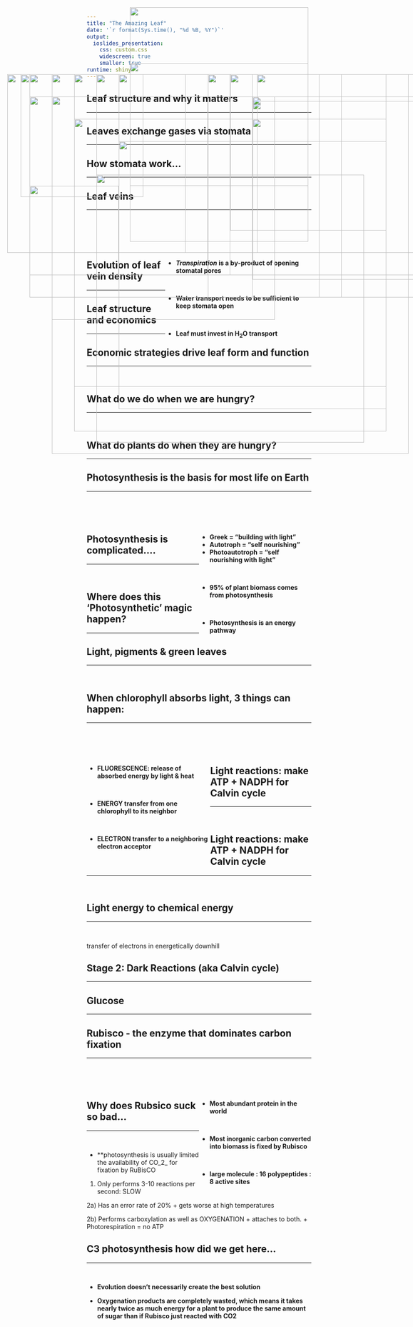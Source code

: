 ```yaml
---
title: "The Amazing Leaf"
date: '`r format(Sys.time(), "%d %B, %Y")`'
output: 
  ioslides_presentation:
    css: custom.css
    widescreen: true
    smaller: true
runtime: shiny
---
```


##

<IMG STYLE="position:absolute; TOP:50px; LEFT:325px; WIDTH:400px; HEIGHT:6000x" SRC="images/plantbiomass.png">

## Leaf structure and why it matters
<hr>

<IMG STYLE="position:absolute; TOP:200px; LEFT:200px; WIDTH:700px; HEIGHT:500x" SRC="images/leaf_structure.jpg">

## Leaves exchange gases via stomata
<hr>

<IMG STYLE="position:absolute; TOP:250px; LEFT:100px; WIDTH:400px; HEIGHT:400x" SRC="images/stomata.png">

<IMG STYLE="position:absolute; TOP:200px; LEFT:550px; WIDTH:350px; HEIGHT:450x" SRC="images/stomatal_evolution.jpg">


## How stomata work...
<hr>

<IMG STYLE="position:absolute; TOP:200px; LEFT:100px; WIDTH:500px; HEIGHT:400x" SRC="images/stomata4a.jpg">

<IMG STYLE="position:absolute; TOP:200px; LEFT:500px; WIDTH:500px; HEIGHT:400x" SRC="images/stomata4b.jpg">

## Leaf veins
<hr>
<br/>
<br/>
<br/>
<br/>

<div style="float: right; width: 65%;">
* **_Transpiration_ is a by‐product of opening stomatal pores**

<br/>

* **Water transport needs to be sufficient to keep stomata open** 

<br/>

* **Leaf must invest in H~2~O transport**

</div>

<IMG STYLE="position:absolute; TOP:200px; LEFT:80px; WIDTH:275px; HEIGHT:400x" SRC="images/leafveins.jpg">

## Evolution of leaf vein density
<hr>

<IMG STYLE="position:absolute; TOP:250px; LEFT:150px; WIDTH:800px; HEIGHT:400x" SRC="images/vein_evolution.jpg">

## Leaf structure and economics
<hr>

<IMG STYLE="position:absolute; TOP:175px; LEFT:325px; WIDTH:400px; HEIGHT:300x" SRC="images/stomata5.jpg">

<IMG STYLE="position:absolute; TOP:425px; LEFT:250px; WIDTH:600px; HEIGHT:300x" SRC="images/vein_density.jpg">

## Economic strategies drive leaf form and function
<hr>
<br/>

<IMG STYLE="position:absolute; TOP:200px; LEFT:150px; WIDTH:900px; HEIGHT:400px" SRC="images/leafeconomics.jpeg">

## What do we do when we are hungry?
<hr>
<br/>

<IMG STYLE="position:absolute; TOP:250px; LEFT:150px; WIDTH:400px; HEIGHT:250x" SRC="images/hangry.png">

<IMG STYLE="position:absolute; TOP:250px; LEFT:600px; WIDTH:400px; HEIGHT:400x" SRC="images/fastfood.jpg">

## What do plants do when they are hungry?
<hr>
    
<IMG STYLE="position:absolute; TOP:300px; LEFT:200px; WIDTH:700px; HEIGHT:500x" SRC="images/candy.png">

## Photosynthesis is the basis for most life on Earth
<hr>
<br/>
<br/>
<br/>

<div style="float: right; width: 50%;">

* **Greek = “building with light”**
* **Autotroph = “self nourishing”**
* **Photoautotroph = “self nourishing with light”**

<br/>

* **95% of plant biomass comes from photosynthesis**

<br/>

* **Photosynthesis is an energy pathway**

 </div>
 
<IMG STYLE="position:absolute; TOP:200px; LEFT:50px; WIDTH:400px; HEIGHT:400x" SRC="images/leaf_solar.jpg">

## Photosynthesis is complicated....
<hr>
<br/>

<IMG STYLE="position:absolute; TOP:200px; LEFT:250px; WIDTH:500px; HEIGHT:500px" SRC="images/scholar.jpg">

## Where does this 'Photosynthetic' magic happen?
<hr>

<IMG STYLE="position:absolute; TOP:250px; LEFT:100px; WIDTH:400px; HEIGHT:400x" SRC="images/chlroplasts.png">

<IMG STYLE="position:absolute; TOP:260px; LEFT:600px; WIDTH:400px; HEIGHT:400x" SRC="images/chlroplasts3.png">

## Light, pigments & green leaves
<hr>
<br/>

<IMG STYLE="position:absolute; TOP:200px; LEFT:300px; WIDTH:500px; HEIGHT:500x" SRC="images/light_spectrum.jpg">

## When chlorophyll absorbs light, 3 things can happen:
<hr>
<br/>
<br/>
<br/>

<div style="float: left; width: 55%;">

* **FLUORESCENCE: release of absorbed energy by light & heat**

<br/>

* **ENERGY transfer from one chlorophyll to its neighbor**

<br/>

* **ELECTRON transfer to a neighboring electron acceptor**

 </div>

<IMG STYLE="position:absolute; TOP:200px; LEFT:610px; WIDTH:400px; HEIGHT:400x" SRC="images/chlroplasts_light.png">
 
## Light reactions: make ATP + NADPH for Calvin cycle
<hr>
<br/>

<IMG STYLE="position:absolute; TOP:250px; LEFT:150px; WIDTH:800px; HEIGHT:400x" SRC="images/photosystems2.png">

## Light reactions: make ATP + NADPH for Calvin cycle
<hr>
<br/>

<IMG STYLE="position:absolute; TOP:250px; LEFT:150px; WIDTH:500px; HEIGHT:500x" SRC="images/lightreaction4.png">

## Light energy to chemical energy 
<hr>
<br/>

transfer of electrons in energetically downhill

<IMG STYLE="position:absolute; TOP:250px; LEFT:150px; WIDTH:800px; HEIGHT:400px" SRC="images/lightreaction3.png">

## Stage 2: Dark Reactions (aka Calvin cycle)
<hr>

<IMG STYLE="position:absolute; TOP:200px; LEFT:100px; WIDTH:450px; HEIGHT:450px" SRC="images/photosynthesis.jpg">


<IMG STYLE="position:absolute; TOP:200px; LEFT:500px; WIDTH:450px; HEIGHT:450px" SRC="images/calvin.jpg">

## Glucose
<hr>

<IMG STYLE="position:absolute; TOP:200px; LEFT:500px; WIDTH:450px; HEIGHT:450px" SRC="images/equation2.png">

## Rubisco - the enzyme that dominates carbon fixation
<hr>
<br/>
<br/>
<br/>

<IMG STYLE="position:absolute; TOP:250px; LEFT:100px; WIDTH:400px; HEIGHT:400px" SRC="images/rubisco.jpg">

<div style="float: right; width: 50%;">

* **Most abundant protein in the world**

<br/>

* **Most inorganic carbon converted into biomass is fixed by Rubisco**

<br/>

* **large molecule : 16 polypeptides : 8 active sites**

</div>

## Why does Rubsico suck so bad...
<hr>
<br/>

* **photosynthesis is usually limited  the availability of CO_2_ for fixation by RuBisCO

1) Only performs 3-10 reactions per second: SLOW

2a) Has an error rate of 20%
      + gets worse at high temperatures

2b) Performs carboxylation as well as OXYGENATION 
      + attaches to both. 
      + Photorespiration = no ATP

<IMG STYLE="position:absolute; TOP:250px; LEFT:600px; WIDTH:400px; HEIGHT:400x" SRC="images/photo.jpg">

<IMG STYLE="position:absolute; TOP:450px; LEFT:100px; WIDTH:200px; HEIGHT:200x" SRC="images/rubisco2.jpg">

## C3 photosynthesis how did we get here...
<hr>
<br/>

* **Evolution doesn't necessarily create the best solution**

<IMG STYLE="position:absolute; TOP:350px; LEFT:300px; WIDTH:600px; HEIGHT:400x" SRC="images/photorespiration.jpeg">

* **Oxygenation products are completely wasted, which means it takes nearly twice as much energy for a plant to produce the same amount of sugar than if Rubisco just reacted with CO2**

<IMG STYLE="position:absolute; TOP:300px; LEFT:600px; WIDTH:300px; HEIGHT:300x" SRC="images/photosystems.png">
 